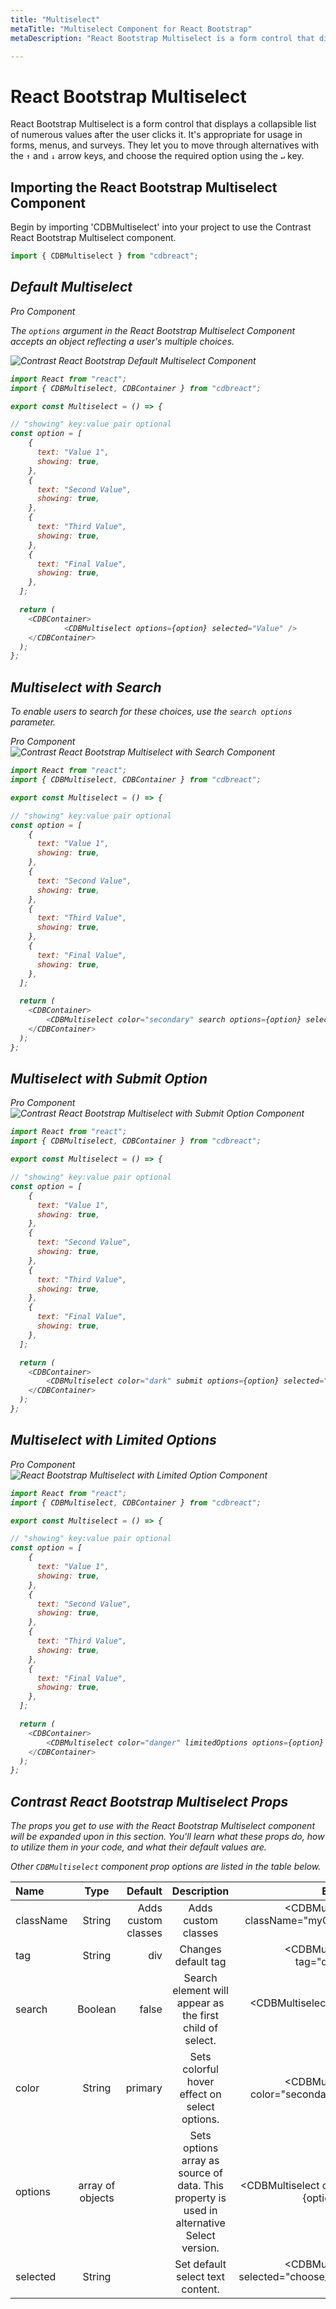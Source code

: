 ```yaml
---
title: "Multiselect"
metaTitle: "Multiselect Component for React Bootstrap"
metaDescription: "React Bootstrap Multiselect is a form control that displays a collapsible list of numerous values after the user clicks it."

---
```



# React Bootstrap Multiselect

React Bootstrap Multiselect is a form control that displays a collapsible list of numerous values after the user clicks it. It's appropriate for usage in forms, menus, and surveys. They let you to move through alternatives with the `↑`  and `↓` arrow keys, and choose the required option using the `↵` key.

## Importing the React Bootstrap Multiselect Component


Begin by importing 'CDBMultiselect' into your project to use the Contrast React Bootstrap Multiselect component.

```js
import { CDBMultiselect } from "cdbreact";
```


<i/>

## Default Multiselect

<Link to="/product/contrast-pro"><span class="badge badge-lg badge-pro">Pro Component</span></Link>

The `options` argument in the React Bootstrap Multiselect Component accepts an object reflecting a user's multiple choices.

<img src={imgUrl} alt="Contrast React Bootstrap Default Multiselect Component"/>


```js
import React from "react";
import { CDBMultiselect, CDBContainer } from "cdbreact";

export const Multiselect = () => {

// "showing" key:value pair optional
const option = [
    {
      text: "Value 1",
      showing: true,
    },
    {
      text: "Second Value",
      showing: true,
    },
    {
      text: "Third Value",
      showing: true,
    },
    {
      text: "Final Value",
      showing: true,
    },
  ];

  return (
    <CDBContainer>
            <CDBMultiselect options={option} selected="Value" />
    </CDBContainer>
  );
};
```
<i/>

## Multiselect with Search

To enable users to search for these choices, use the `search options` parameter.

<Link to="/product/contrast-pro"><span class="badge badge-lg badge-pro">Pro Component</span></Link>

<img src={imgUrl2} alt="Contrast React Bootstrap Multiselect with Search Component"/>


```js
import React from "react";
import { CDBMultiselect, CDBContainer } from "cdbreact";

export const Multiselect = () => {

// "showing" key:value pair optional
const option = [
    {
      text: "Value 1",
      showing: true,
    },
    {
      text: "Second Value",
      showing: true,
    },
    {
      text: "Third Value",
      showing: true,
    },
    {
      text: "Final Value",
      showing: true,
    },
  ];

  return (
    <CDBContainer>
        <CDBMultiselect color="secondary" search options={option} selected="Value" />
    </CDBContainer>
  );
};
```

<i/>

## Multiselect with Submit Option

<Link to="/product/contrast-pro"><span class="badge badge-lg badge-pro">Pro Component</span></Link>

<img src={imgUrl3} alt="Contrast React Bootstrap Multiselect with Submit Option Component"/>


```js
import React from "react";
import { CDBMultiselect, CDBContainer } from "cdbreact";

export const Multiselect = () => {

// "showing" key:value pair optional
const option = [
    {
      text: "Value 1",
      showing: true,
    },
    {
      text: "Second Value",
      showing: true,
    },
    {
      text: "Third Value",
      showing: true,
    },
    {
      text: "Final Value",
      showing: true,
    },
  ];

  return (
    <CDBContainer>
        <CDBMultiselect color="dark" submit options={option} selected="Value" />
    </CDBContainer>
  );
};
```
<i/>

## Multiselect with Limited Options

<Link to="/product/contrast-pro"><span class="badge badge-lg badge-pro">Pro Component</span></Link>

<img src={imgUrl4} alt="React Bootstrap Multiselect with Limited Option Component"/>


```js
import React from "react";
import { CDBMultiselect, CDBContainer } from "cdbreact";

export const Multiselect = () => {

// "showing" key:value pair optional
const option = [
    {
      text: "Value 1",
      showing: true,
    },
    {
      text: "Second Value",
      showing: true,
    },
    {
      text: "Third Value",
      showing: true,
    },
    {
      text: "Final Value",
      showing: true,
    },
  ];

  return (
    <CDBContainer>
        <CDBMultiselect color="danger" limitedOptions options={option} selected="Value" />
    </CDBContainer>
  );
};
```

## Contrast React Bootstrap Multiselect Props

The props you get to use with the React Bootstrap Multiselect component will be expanded upon in this section. You'll learn what these props do, how to utilize them in your code, and what their default values are.

Other `CDBMultiselect` component prop options are listed in the table below.


| Name            | Type        | Default      |   Description| Example      |
| :------------- | :----------: | -----------: | :----------: | -----------: |
| className      | String       | Adds custom classes             |Adds custom classes	      |     <CDBMultiselect className="myClass" ... />  |
| tag            | String       | div          | Changes default tag | <CDBMultiselect tag="div" ... />  |
| search         | Boolean      | false        |  	Search element will appear as the first child of select. | <CDBMultiselect search .../>  |
| color          | String       | primary      |  	Sets colorful hover effect on select options. | <CDBMultiselect color="secondary" ... />  |
| options        | array of objects |          | Sets options array as source of data. This property is used in alternative Select version. | <CDBMultiselect options={option} ... />  |
| selected       | String       |              |  	Set default select text content. | <CDBMultiselect selected="choose_option" ... />  |

